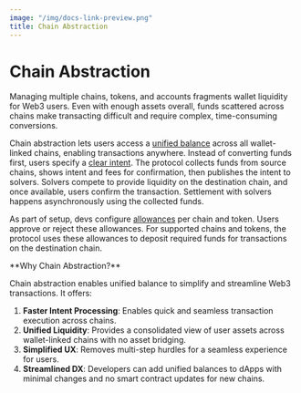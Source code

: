 ```yaml
---
image: "/img/docs-link-preview.png"
title: Chain Abstraction
---
```



# Chain Abstraction

Managing multiple chains, tokens, and accounts fragments wallet liquidity for Web3 users. Even with enough assets overall, funds scattered across chains make transacting difficult and require complex, time-consuming conversions.

Chain abstraction lets users access a [unified balance](/nexus/concepts/unified-balance) across all wallet-linked chains, enabling transactions anywhere. Instead of converting funds first, users specify a [clear intent](/nexus/concepts/intent). The protocol collects funds from source chains, shows intent and fees for confirmation, then publishes the intent to solvers. Solvers compete to provide liquidity on the destination chain, and once available, users confirm the transaction. Settlement with solvers happens asynchronously using the collected funds.

As part of setup, devs configure [allowances](/nexus/concepts/allowances) per chain and token. Users approve or reject these allowances. For supported chains and tokens, the protocol uses these allowances to deposit required funds for transactions on the destination chain.


<Callout>
**Why Chain Abstraction?**<br/>

Chain abstraction enables unified balance to simplify and streamline Web3 transactions. It offers:

1. **Faster Intent Processing**: Enables quick and seamless transaction execution across chains.
2. **Unified Liquidity**: Provides a consolidated view of user assets across wallet-linked chains with no asset bridging.
3. **Simplified UX**: Removes multi-step hurdles for a seamless experience for users.
4. **Streamlined DX**: Developers can add unified balances to dApps with minimal changes and no smart contract updates for new chains.
</Callout>
